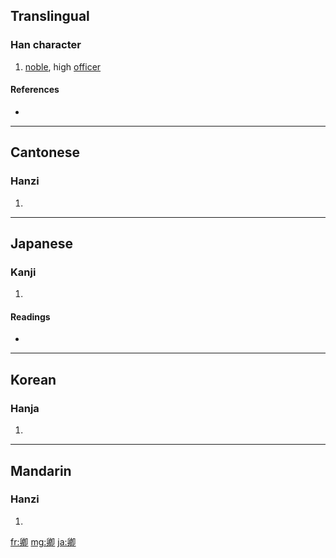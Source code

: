 ==Translingual==

===Han character===
{{Han char|rn=26|rad=卩|as=09|sn=11|four=7772<sub>0</sub>|canj=竹竹日戈中 (HHAIL)}}

# [[noble]], high [[officer]]

====References====
* {{Han ref|kx=0160.080|dkj=02877|dj=0366.100|hdz=10318.030|uh=537F|ud=21375|bh=ADEB|bd=44523}}

----

==Cantonese==

===Hanzi===
{{yue-hanzi|jyut=|y=hing1}}

# {{defn|Cantonese}}

----

==Japanese==

===Kanji===
{{ja-kanji|grade=|rs=卩09}}

# {{defn|Japanese}}

====Readings====
* {{ja-readings|on=[[きょう]] (kyō), [[けい]] (kei)|kun=[[きみ]] (kimi)}}

----

==Korean==

===Hanja===
{{ko-hanja|hangeul=[[경]]|rv=gyeong|mr=kyŏng}}

# {{defn|Korean}}

----

==Mandarin==

===Hanzi===
{{cmn-hanzi|pin=[[qīng]] ([[qing1]])|wg=ch'ing<sup>1</sup>}}

# {{defn|Mandarin}}

[[fr:卿]]
[[mg:卿]]
[[ja:卿]]